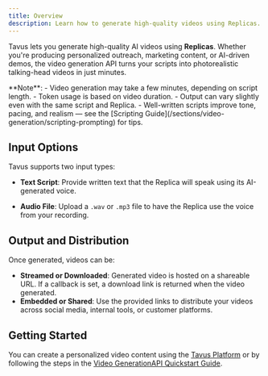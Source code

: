 ```yaml
---
title: Overview
description: Learn how to generate high-quality videos using Replicas.
---
```


Tavus lets you generate high-quality AI videos using **Replicas**. Whether you're producing personalized outreach, marketing content, or AI-driven demos, the video generation API turns your scripts into photorealistic talking-head videos in just minutes.

<Note>
**Note**:
- Video generation may take a few minutes, depending on script length.  
- Token usage is based on video duration.  
- Output can vary slightly even with the same script and Replica.  
- Well-written scripts improve tone, pacing, and realism — see the [Scripting Guide](/sections/video-generation/scripting-prompting) for tips.
</Note>

## Input Options
Tavus supports two input types:

- **Text Script**: Provide written text that the Replica will speak using its AI-generated voice.

- **Audio File**: Upload a `.wav` or `.mp3` file to have the Replica use the voice from your recording.

## Output and Distribution

Once generated, videos can be:

* **Streamed or Downloaded**: Generated video is hosted on a shareable URL. If a callback is set, a download link is returned when the video generated.
* **Embedded or Shared**: Use the provided links to distribute your videos across social media, internal tools, or customer platforms.

## Getting Started
You can create a personalized video content using the [Tavus Platform](https://platform.tavus.io/) or by following the steps in the [Video GenerationAPI Quickstart Guide](/sections/video/quickstart).

